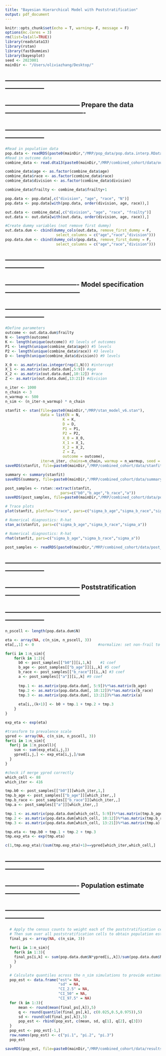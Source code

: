 ```yaml
---
title: "Bayesian Hierarchical Model with Poststratification"
output: pdf_document
---
```


```r
knitr::opts_chunk$set(echo = T, warning= F, message = F)
options(mc.cores = 3)
rm(list=ls(all=TRUE))
library(readstata13)
library(rstan)
library(fastDummies)
library(bayesplot)
seed <- 2023001
mainDir <- "/Users/oliviazhang/Desktop/"
```


## ------------------------------------------------------------------------------------------
## ----------------------------------- Prepare the data -------------------------------------
## ------------------------------------------------------------------------------------------

```r
#Read in population data
pop.data <- readRDS(paste0(mainDir,"/MRP/pop_data/pop.data.interp.RData"))
#Read in outcome data
combine_data <- read.dta13(paste0(mainDir,"/MRP/combined_cohort/data/our_data_2011.dta"))
```


```r
combine_data$age <- as.factor(combine_data$age)
combine_data$race <- as.factor(combine_data$race)
combine_data$division <- as.factor(combine_data$division)

combine_data$frailty <- combine_data$frailty+1
```

```r
pop.data <- pop.data[,c("division", "age", "race", "N")]
pop.data <- pop.data[with(pop.data, order(division, age, race)),]
```

```r
out.data <- combine_data[,c("division", "age", "race", "frailty")]
out.data <- out.data[with(out.data, order(division, age, race)),]
```


```r
#Create dummy variables (not remove first dummy)
out.data.dum <- cbind(dummy_cols(out.data, remove_first_dummy = F,
                       select_columns = c("age","race","division")))
pop.data.dum <- cbind(dummy_cols(pop.data, remove_first_dummy = F,
                       select_columns = c("age","race","division")))
```


## ------------------------------------------------------------------------------------------
## ---------------------------------- Model specification -----------------------------------
## ------------------------------------------------------------------------------------------

```r
#Define parameters
outcome <- out.data.dum$frailty
N <- length(outcome)
K <- length(unique(outcome)) #3 levels of outcomes
P1 <- length(unique(combine_data$age)) #5 levels
P2 <- length(unique(combine_data$race)) #3 levels
D <- length(unique(combine_data$division)) #9 levels

X_0 <- as.matrix(as.integer(rep(1,N))) #intercept
X_1 <- as.matrix(out.data.dum[,5:9]) #age
X_2 <- as.matrix(out.data.dum[,10:12]) #race
Z <- as.matrix(out.data.dum[,13:21]) #division
```


```r
n_iter <- 1000
n_chain <- 3
n_warmup <- 500
n_sim <- (n_iter-n_warmup) * n_chain
```


```r
stanfit <- stan(file=paste0(mainDir,"/MRP/stan_model_v6.stan"),
                data = list(N = N,
                          K = K,
                          D = D,
                          P1 = P1,
                          P2 = P2,
                          X_0 = X_0,
                          X_1 = X_1,
                          X_2 = X_2,
                          Z = Z,
                          outcome = outcome),
                iter=n_iter, chains=n_chain, warmup = n_warmup, seed = seed)
saveRDS(stanfit, file=paste0(mainDir,"/MRP/combined_cohort/data/stanfit_v6.interp.RData"))

summary <- summary(stanfit)
saveRDS(summary, file=paste0(mainDir,"/MRP/combined_cohort/data/summary_v6.interp.RData"))

post_samples <- rstan::extract(stanfit,
                         pars=c("b0","b_age","b_race","a"))
saveRDS(post_samples, file=paste0(mainDir,"/MRP/combined_cohort/data/post_samples_v6.interp.RData"))
```



```r
# Trace plots
plot(stanfit, plotfun="trace", pars=c("sigma_b_age","sigma_b_race","sigma_a"))
```


```r
# Numerical diagnostics: R-hat
stan_ac(stanfit, pars=c("sigma_b_age","sigma_b_race","sigma_a"))
```


```r
# Numerical diagnostics: R-hat
rhat(stanfit, pars=c("sigma_b_age","sigma_b_race","sigma_a"))
```



```r
post_samples <- readRDS(paste0(mainDir,"/MRP/combined_cohort/data/post_samples_v6.interp.RData"))
```


## ------------------------------------------------------------------------------------------
## ----------------------------------- Poststratification -----------------------------------
## ------------------------------------------------------------------------------------------

```r
n_pscell <- length(pop.data.dum$N)

eta <- array(NA, c(n_sim, n_pscell, 3)) 
eta[,,1] <- 0                             #normalize: set non-frail to 0

for(i in 1:n_sim){
    for(k in 1:2){
      b0 <- post_samples[["b0"]][i,1,k]    #1 coef
      b_age <- post_samples[["b_age"]][i,,k] #5 coef
      b_race <- post_samples[["b_race"]][i,,k] #3 coef
      a <- post_samples[["a"]][i,,k] #9 coef
      
      tmp.1 <- as.matrix(pop.data.dum[, 5:9])%*%as.matrix(b_age)
      tmp.2 <- as.matrix(pop.data.dum[, 10:12])%*%as.matrix(b_race)
      tmp.3 <- as.matrix(pop.data.dum[, 13:21])%*%as.matrix(a)      
      
      eta[i,,(k+1)] <- b0 + tmp.1 + tmp.2 + tmp.3
    }
}

exp_eta <- exp(eta)
```

```r
#transform to prevalence scale
ypred <- array(NA, c(n_sim, n_pscell, 3))
for(i in 1:n_sim){
  for(j in 1:n_pscell){
    sum <- sum(exp_eta[i,j,])
    ypred[i,j,] <- exp_eta[i,j,]/sum
  }
}
```

```r
#check if merge ypred correctly
which_cell <- 88
which_iter <- 416

tmp.b0 <- post_samples[["b0"]][which_iter,1,]
tmp.b_age <- post_samples[["b_age"]][which_iter,,]
tmp.b_race <- post_samples[["b_race"]][which_iter,,] 
tmp.a <- post_samples[["a"]][which_iter,,] 

tmp.1 <- as.matrix(pop.data.dum[which_cell, 5:9])%*%as.matrix(tmp.b_age)
tmp.2 <- as.matrix(pop.data.dum[which_cell, 10:12])%*%as.matrix(tmp.b_race)
tmp.3 <- as.matrix(pop.data.dum[which_cell, 13:21])%*%as.matrix(tmp.a) 

tmp.eta <- tmp.b0 + tmp.1 + tmp.2 + tmp.3
tmp.exp_eta <- exp(tmp.eta)

c(1,tmp.exp_eta)/(sum(tmp.exp_eta)+1)==ypred[which_iter,which_cell,]
```



## ------------------------------------------------------------------------------------------
## ---------------------------------- Population estimate -----------------------------------
## ------------------------------------------------------------------------------------------

```r
  # Apply the census counts to weight each of the poststratification cells
  # Then sum over all poststratification cells to obtain population estimate
  final_ps <- array(NA, c(n_sim, 3))
  
  for(i in 1:n_sim){
    for(k in 1:3){
    final_ps[i,k] <- sum(pop.data.dum$N*ypred[i,,k])/sum(pop.data.dum$N)
    }
  }

  # Calculate quantiles across the n_sim simulations to provide estimate and 95% CI
  pop_est <- data.frame("est"= NA,
                        "sd" = NA,
                        "CI_2.5" = NA,
                        "CI_50" = NA,
                        "CI_97.5" = NA)
  for (k in 1:3){
      mean <- round(mean(final_ps[,k]),5)
      q <- round(quantile(final_ps[,k], c(0.025,0.5,0.975)),5)
      sd <- round(sd(final_ps[,k]),5)
      pop_est <- rbind(pop_est, c(mean, sd, q[1], q[2], q[3]))
  }
  pop_est <- pop_est[-1,]
  row.names(pop_est) <- c("pi.1", "pi.2", "pi.3")
  pop_est
```


  
```r
saveRDS(pop_est, file=paste0(mainDir,"/MRP/combined_cohort/data/results.3.v6.interp.RData"))
```







